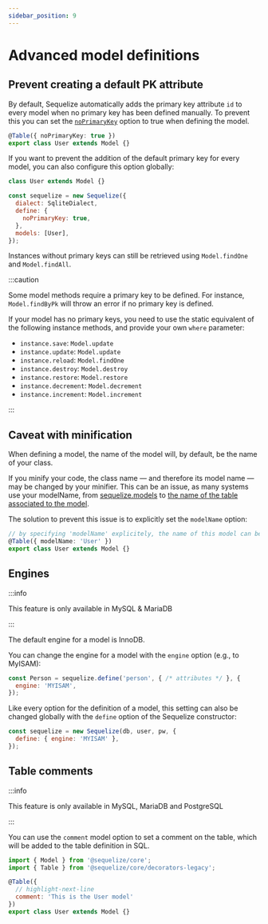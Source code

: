```yaml
---
sidebar_position: 9
---
```


# Advanced model definitions

## Prevent creating a default PK attribute

By default, Sequelize automatically adds the primary key attribute `id` to every model when no primary key has been defined manually.
To prevent this you can set the [`noPrimaryKey`](pathname:///api/v7/interfaces/_sequelize_core.index.ModelOptions.html#noPrimaryKey) option to true when defining the model.

```typescript
@Table({ noPrimaryKey: true })
export class User extends Model {}
```

If you want to prevent the addition of the default primary key for every model, you can also configure this option globally:

```js
class User extends Model {}

const sequelize = new Sequelize({
  dialect: SqliteDialect,
  define: {
    noPrimaryKey: true,
  },
  models: [User],
});
```

Instances without primary keys can still be retrieved using `Model.findOne` and `Model.findAll`.

:::caution

Some model methods require a primary key to be defined. For instance, `Model.findByPk` will throw an error if no primary key is defined.

If your model has no primary keys, you need to use the static equivalent of the following instance methods, and provide your own `where` parameter:

- `instance.save`: `Model.update`
- `instance.update`: `Model.update`
- `instance.reload`: `Model.findOne`
- `instance.destroy`: `Model.destroy`
- `instance.restore`: `Model.restore`
- `instance.decrement`: `Model.decrement`
- `instance.increment`: `Model.increment`

:::

## Caveat with minification

When defining a model, the name of the model will, by default, be the name of your class.

If you minify your code, the class name — and therefore its model name — may be changed by your minifier.
This can be an issue, as many systems use your modelName, from [sequelize.models](pathname:///api/v7/classes/_sequelize_core.index.Sequelize.html#models)
to [the name of the table associated to the model](./naming-strategies.mdx).

The solution to prevent this issue is to explicitly set the `modelName` option:

```typescript
// by specifying 'modelName' explicitely, the name of this model can be safely minified.
@Table({ modelName: 'User' })
export class User extends Model {}
```

## Engines

:::info

This feature is only available in MySQL & MariaDB

:::

The default engine for a model is InnoDB.

You can change the engine for a model with the `engine` option (e.g., to MyISAM):

```js
const Person = sequelize.define('person', { /* attributes */ }, {
  engine: 'MYISAM',
});
```

Like every option for the definition of a model, this setting can also be changed globally with the `define` option of the Sequelize constructor:

```js
const sequelize = new Sequelize(db, user, pw, {
  define: { engine: 'MYISAM' },
});
```

## Table comments

:::info

This feature is only available in MySQL, MariaDB and PostgreSQL

:::


You can use the `comment` model option to set a comment on the table, which will be added to the table definition in SQL.

```js
import { Model } from '@sequelize/core';
import { Table } from '@sequelize/core/decorators-legacy';

@Table({
  // highlight-next-line
  comment: 'This is the User model'
})
export class User extends Model {}
```
